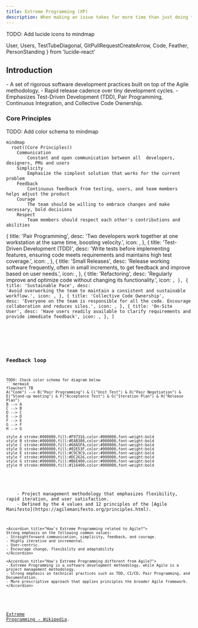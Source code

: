 ```yaml
---
title: Extreme Programming (XP)
description: When making an issue takes far more time than just doing the work itself. WIP.
---
```


TODO: Add lucide icons to mindmap

User,
Users,
TestTubeDiagonal,
GitPullRequestCreateArrow,
Code,
Feather,
PersonStanding
} from 'lucide-react'


## Introduction

<Callout title="What's Extreme Programming (XP)?">
- A set of rigorous software development practices built on top of the Agile methodology.
- Rapid release cadence over tiny development cycles.
- Emphasizes Test-Driven Development (TDD), Pair Programming, Continuous Integration, and Collective Code Ownership.
</Callout>

### Core Principles
TODO: Add color schema to mindmap
```mermaid
mindmap
  root((Core Principles))
    Communication
        Constant and open communication between all  developers, designers, PMs and users
    Simplicity
        Emphasize the simplest solution that works for the current problem
    Feedback
        Continuous feedback from testing, users, and team members helps adjust the product
    Courage
        The team should be willing to embrace changes and make necessary, bold decisions
    Respect
        Team members should respect each other's contributions and abilities
```

  {
    title: 'Pair Programming',
    desc: 'Two developers work together at one workstation at the same time, boosting velocity.',
    icon: <User />,
  },
    {
    title: 'Test-Driven Development (TDD)',
    desc: 'Write tests before implementing features, ensuring code meets requirements and maintains high test coverage.',
    icon: <TestTubeDiagonal />,
  },
    {
    title: 'Small Releases',
    desc: 'Release working software frequently, often in small increments, to get feedback and improve based on user needs.',
    icon: <GitPullRequestCreateArrow />,
  },
  {
    title: 'Refactoring',
    desc: 'Regularly improve and optimize code without changing its functionality.',
    icon: <Code />,
  },
    {
    title: 'Sustainable Pace',
    desc: 'Avoid overworking the team to maintain a consistent and sustainable workflow.',
    icon: <Feather />,
  },
   {
    title: 'Collective Code Ownership',
    desc: 'Everyone on the team is responsible for all the code. Encourage collaboration and reduces silos.',
    icon: <Users />,
  },
   {
    title: 'On-Site User',
    desc: 'Have users readily available to clarify requirements and provide immediate feedback',
    icon: <PersonStanding />,
  },
]

<div>
      <FUIFeatureSectionWithCards title={"Key Practices"} description={"Essential principles followed in extreme programming."} features={features} />
</div>

### Feedback loop

    TODO: Check color schema for diagram below
    ```mermaid
    flowchart TB
    A("Code") --> B("Pair Programming") & C("Unit Test") & D("Pair Negotiation") & E("Stand-up meeting") & F("Acceptance Test") & G("Iteration Plan") & H("Release Plan")
    B --> A
    C --> B
    D --> C
    E --> D
    F --> E
    G --> F
    H --> G

    style A stroke:#000000,fill:#F97316,color:#000000,font-weight:bold
    style B stroke:#000000,fill:#EAB308,color:#000000,font-weight:bold
    style C stroke:#000000,fill:#60A5FA,color:#000000,font-weight:bold
    style D stroke:#000000,fill:#02E53F,color:#000000,font-weight:bold
    style E stroke:#000000,fill:#C9C9C9,color:#000000,font-weight:bold
    style F stroke:#000000,fill:#DC2626,color:#000000,font-weight:bold
    style G stroke:#000000,fill:#B6E400,color:#000000,font-weight:bold
    style H stroke:#000000,fill:#116400,color:#000000,font-weight:bold
    ```

<Accordions>
    <Accordion title="What's Agile?">
    - Project management methodology that emphasizes flexibility, rapid iteration, and user satisfaction.
    - Defined by the 4 values and 12 principles of the [Agile Manifesto](https://agilemanifesto.org/principles.html).
    </Accordion>
    
    <Accordion title="How's Extreme Programming related to Agile?">
    Strong emphasis on the following common values:
    - Straightforward communication, simplicity, feedback, and courage.
    - Highly iterative and incremental.
    - User-centric.
    - Encourage change, flexibility and adaptability
    </Accordion>
    
    <Accordion title="How's Extreme Programming different from Agile?">
    - Extreme Programming is a software development methodology, while Agile is a project management methodology.
    - Strong emphasis on technical practices such as TDD, CI/CD, Pair Programming, and Documentation.
    - More prescriptive approach that applies principles the broader Agile framework.
    </Accordion>
</Accordions>

[Extreme Programming - Wikipedia](https://en.wikipedia.org/wiki/Extreme_programming).
